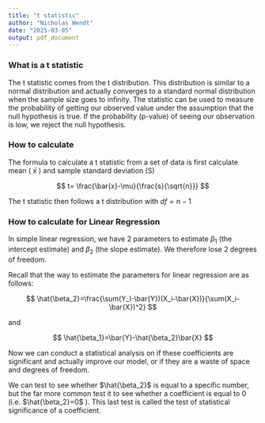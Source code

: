 ```yaml
---
title: "t statistic"
author: "Nicholas Wendt"
date: "2025-03-05"
output: pdf_document
---
```


### What is a t statistic

The t statistic comes from the t distribution. This distribution is similar to a normal distribution and actually converges to a standard normal distribution when the sample size goes to infinity. The statistic can be used to measure the probability of getting our observed value under the assumption that the null hypothesis is true. If the probability (p-value) of seeing our observation is low, we reject the null hypothesis.

### How to calculate

The formula to calculate a t statistic from a set of data is first calculate mean ( $\bar{x}$ ) and sample standard deviation (S)

$$
t= \frac{\bar{x}-\mu}{\frac{s}{\sqrt{n}}}
$$

The t statistic then follows a t distribution with $df = n-1$

### How to calculate for Linear Regression

In simple linear regression, we have 2 parameters to estimate $\beta_1$ (the intercept estimate) and $\beta_2$ (the slope estimate). We therefore lose 2 degrees of freedom.

Recall that the way to estimate the parameters for linear regression are as follows:

$$
\hat{\beta_2}=\frac{\sum(Y_I-\bar{Y})(X_i-\bar{X})}{\sum(X_i-\bar{X})^2}
$$

and

$$
\hat{\beta_1}=\bar{Y}-\hat{\beta_2}\bar{X}
$$

Now we can conduct a statistical analysis on if these coefficients are significant and actually improve our model, or if they are a waste of space and degrees of freedom.

We can test to see whether $\hat{\beta_2}$ is equal to a specific number, but the far more common test it to see whether a coefficient is equal to 0 (i.e. $\hat{\beta_2}=0$ ). This last test is called the test of statistical significance of a coefficient.
